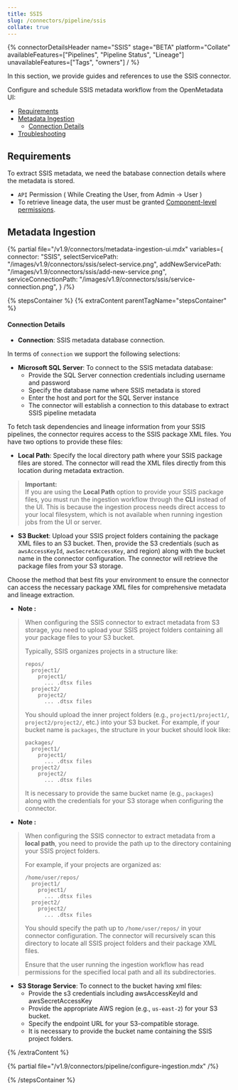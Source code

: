 ```yaml
---
title: SSIS
slug: /connectors/pipeline/ssis
collate: true
---
```





{% connectorDetailsHeader
name="SSIS"
stage="BETA"
platform="Collate"
availableFeatures=["Pipelines", "Pipeline Status", "Lineage"]
unavailableFeatures=["Tags", "owners"]
/ %}

In this section, we provide guides and references to use the SSIS connector.

Configure and schedule SSIS metadata workflow from the OpenMetadata UI:

- [Requirements](#requirements)
- [Metadata Ingestion](#metadata-ingestion)
    - [Connection Details](#connection-details)
- [Troubleshooting](/connectors/pipeline/ssis/troubleshooting)

<IngestionModeTiles yamlPath="/snippets/connectors/pipeline/ssis/yaml" />

## Requirements
To extract SSIS metadata, we need the batabase connection details where the metadata is stored.

- `API` Permission ( While Creating the User, from Admin -> User )
- To retrieve lineage data, the user must be granted [Component-level permissions](https://docs.matillion.com/metl/docs/2932106/#component).

## Metadata Ingestion

{% partial 
  file="/v1.9/connectors/metadata-ingestion-ui.mdx" 
  variables={
    connector: "SSIS", 
    selectServicePath: "/images/v1.9/connectors/ssis/select-service.png",
    addNewServicePath: "/images/v1.9/connectors/ssis/add-new-service.png",
    serviceConnectionPath: "/images/v1.9/connectors/ssis/service-connection.png",
} 
/%}

{% stepsContainer %}
{% extraContent parentTagName="stepsContainer" %}

#### Connection Details

- **Connection**: SSIS metadata database connection.

In terms of `connection` we support the following selections:

- **Microsoft SQL Server**: To connect to the SSIS metadata database:
  - Provide the SQL Server connection credentials including username and password
  - Specify the database name where SSIS metadata is stored
  - Enter the host and port for the SQL Server instance
  - The connector will establish a connection to this database to extract SSIS pipeline metadata

To fetch task dependencies and lineage information from your SSIS pipelines, the connector requires access to the SSIS package XML files. You have two options to provide these files:

- **Local Path**: Specify the local directory path where your SSIS package files are stored. The connector will read the XML files directly from this location during metadata extraction.
> **Important:**  
> If you are using the **Local Path** option to provide your SSIS package files, you must run the ingestion workflow through the **CLI** instead of the UI. This is because the ingestion process needs direct access to your local filesystem, which is not available when running ingestion jobs from the UI or server.  


- **S3 Bucket**: Upload your SSIS project folders containing the package XML files to an S3 bucket. Then, provide the S3 credentials (such as `awsAccessKeyId`, `awsSecretAccessKey`, and region) along with the bucket name in the connector configuration. The connector will retrieve the package files from your S3 storage.

Choose the method that best fits your environment to ensure the connector can access the necessary package XML files for comprehensive metadata and lineage extraction.

- **Note <s3>:**  
> When configuring the SSIS connector to extract metadata from S3 storage, you need to upload your SSIS project folders containing all your package files to your S3 bucket.  
> 
> Typically, SSIS organizes projects in a structure like:
> ```
> repos/
>   project1/
>     project1/
>       ... .dtsx files
>   project2/
>     project2/
>       ... .dtsx files
> ```
> 
> You should upload the inner project folders (e.g., `project1/project1/`, `project2/project2/`, etc.) into your S3 bucket. For example, if your bucket name is `packages`, the structure in your bucket should look like:
> ```
> packages/
>   project1/
>     project1/
>       ... .dtsx files
>   project2/
>     project2/
>       ... .dtsx files
> ```
> 
> It is necessary to provide the same bucket name (e.g., `packages`) along with the credentials for your S3 storage when configuring the connector.

- **Note <localPath>:**
> When configuring the SSIS connector to extract metadata from a **local path**, you need to provide the path up to the directory containing your SSIS project folders.  
> 
> For example, if your projects are organized as:
> ```
> /home/user/repos/
>   project1/
>     project1/
>       ... .dtsx files
>   project2/
>     project2/
>       ... .dtsx files
> ```
> 
> You should specify the path up to `/home/user/repos/` in your connector configuration. The connector will recursively scan this directory to locate all SSIS project folders and their package XML files.
> 
> Ensure that the user running the ingestion workflow has read permissions for the specified local path and all its subdirectories.



- **S3 Storage Service**: To connect to the bucket having xml files:
  - Provide the s3 credentials including awsAccessKeyId and awsSecretAccessKey
  - Provide the appropriate AWS region (e.g., `us-east-2`) for your S3 bucket.
  - Specify the endpoint URL for your S3-compatible storage.
  - It is necessary to provide the bucket name containing the SSIS project folders.


{% /extraContent %}

<TestConnection />

{% partial file="/v1.9/connectors/pipeline/configure-ingestion.mdx" /%}

<IngestionScheduleAndDeploy />

{% /stepsContainer %}
